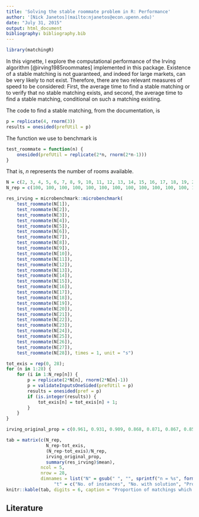 ```yaml
---
title: 'Solving the stable roommate problem in R: Performance'
author: '[Nick Janetos](mailto:njanetos@econ.upenn.edu)'
date: "July 31, 2015"
output: html_document
bibliography: bibliography.bib
---
```

<!--
%\VignetteEngine{knitr::rmarkdown}
%\VignetteIndexEntry{Solving the stable roommate problem in R: Performance}
%\usepackage[utf8]{inputenc}
-->

```r
library(matchingR)
```

In this vignette, I explore the computational performance of the Irving algorithm [@irving1985roommates] implemented in this package. Existence of a stable matching is not guaranteed, and indeed for large markets, can be very likely to not exist. Therefore, there are two relevant measures of speed to be considered: First, the average time to find a stable matching or to verify that no stable matching exists, and second, the average time to find a stable matching, conditional on such a matching existing. 

The code to find a stable matching, from the documentation, is
```r
p = replicate(4, rnorm(3))
results = onesided(prefUtil = p)
```
The function we use to benchmark is
```r
test_roommate = function(n) {
    onesided(prefUtil = replicate(2*n, rnorm(2*n-1)))
}
```
That is, $n$ represents the number of rooms available.
```r
N = c(2, 3, 4, 5, 6, 7, 8, 9, 10, 11, 12, 13, 14, 15, 16, 17, 18, 19, 20, 21, 22, 23, 24, 25, 30, 35, 40, 45)
N_rep = c(100, 100, 100, 100, 100, 100, 100, 100, 100, 100, 100, 100, 100, 100, 100, 100, 100, 100, 100, 100, 100, 100, 100, 100, 100, 100, 100, 100)/2

res_irving = microbenchmark::microbenchmark(
    test_roommate(N[1]),
    test_roommate(N[2]),
    test_roommate(N[3]),
    test_roommate(N[4]),
    test_roommate(N[5]),
    test_roommate(N[6]),
    test_roommate(N[7]),
    test_roommate(N[8]),
    test_roommate(N[9]),
    test_roommate(N[10]),
    test_roommate(N[11]),
    test_roommate(N[12]),
    test_roommate(N[13]),
    test_roommate(N[14]),
    test_roommate(N[15]),
    test_roommate(N[16]),
    test_roommate(N[17]),
    test_roommate(N[18]),
    test_roommate(N[19]),
    test_roommate(N[20]),
    test_roommate(N[21]),
    test_roommate(N[22]),
    test_roommate(N[23]),
    test_roommate(N[24]),
    test_roommate(N[25]),
    test_roommate(N[26]),
    test_roommate(N[27]),
    test_roommate(N[28]), times = 1, unit = "s")

tot_exis = rep(0, 28);
for (n in 1:28) {
    for (i in 1:N_rep[n]) {
        p = replicate(2*N[n], rnorm(2*N[n]-1))
        p = validateInputsOneSided(prefUtil = p)
        results = onesided(pref = p)
        if (is.integer(results)) {
            tot_exis[n] = tot_exis[n] + 1;
        }
    }
}

irving_original_prop = c(0.961, 0.931, 0.909, 0.868, 0.871, 0.867, 0.857, 0.830, 0.815, 0.808, 0.816, 0.788, 0.750, 0.766, 0.755, 0.770, 0.740, 0.725, 0.745, 0.775, 0.740, 0.740, 0.730, 0.710, 0.725, 0.670, 0.675, 0.690)
```

```r
tab = matrix(c(N_rep,
               N_rep-tot_exis,
               (N_rep-tot_exis)/N_rep,
               irving_original_prop,
               summary(res_irving)$mean), 
             ncol = 5, 
             nrow = 28,
             dimnames = list("N" = gsub(" ", "", sprintf("n = %s", format(N, big.mark = ","))), 
                  "t" = c("No. of instances", "No. with solution", "Proportion with solution", "Proportion with solution (Irving 1985)", "Average cpu time")))
knitr::kable(tab, digits = 6, caption = "Proportion of matchings which exist and run time (in seconds) for the stable roommate algorithm.")
```

## Literature
